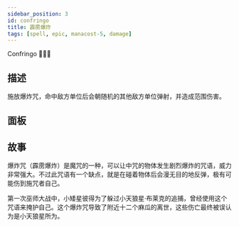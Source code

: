 ```yaml
---
sidebar_position: 3
id: confringo
title: 霹雳爆炸
tags: [spell, epic, manacost-5, damage]
---
```


Confringo 🤯🤯🤯

<!--truncate-->



<CardBasics cardKey={id}/>


## 描述

施放爆炸咒，命中敌方单位后会朝随机的其他敌方单位弹射，并造成范围伤害。

## 面板


<LevelComponent/>


<CardDynamicTable cardKey={id}/>


<CardComplexTable cardKey={id}/>





## 故事

爆炸咒（霹雳爆炸）是魔咒的一种，可以让中咒的物体发生剧烈爆炸的咒语，威力非常强大。不过此咒语有一个缺点，就是在碰着物体后会漫无目的地反弹，极有可能伤到施咒者自己。

第一次巫师大战中，小矮星彼得为了躲过小天狼星·布莱克的追捕，曾经使用这个咒语来掩护自己。这个爆炸咒导致了附近十二个麻瓜的离世，这些伤亡最终被误认为是小天狼星所为。



